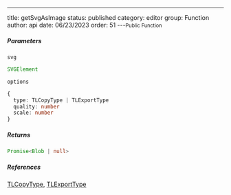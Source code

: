 ---
title: getSvgAsImage
status: published
category: editor
group: Function
author: api
date: 06/23/2023
order: 51
---<Small>Public Function</Small>




##### Parameters


<ParametersTable>

<ParametersTableRow>
<ParametersTableName>

`svg`

</ParametersTableName>
<ParametersTableDescription>

```ts
SVGElement
```



</ParametersTableDescription>
</ParametersTableRow>
<ParametersTableRow>
<ParametersTableName>

`options`

</ParametersTableName>
<ParametersTableDescription>

```ts
{
  type: TLCopyType | TLExportType
  quality: number
  scale: number
}
```



</ParametersTableDescription>
</ParametersTableRow>
</ParametersTable>

##### Returns


```ts
Promise<Blob | null>
```

##### References

[TLCopyType](/gen/editor/TLCopyType-type), [TLExportType](/gen/editor/TLExportType-type)

